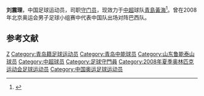 {{expand|time=2013-03-24T10:11:23+00:00}}
{{noteta|G1=足球}}{{Football player infobox
| playername =  刘震理
| image =
| fullname = 刘震理
| height = {{height|m=1.94}}
| nickname =
| dateofbirth = {{Birth date and age|year=1985|month=5|day=26}}
| cityofbirth = [[山东|山东]][[青岛|青岛]]
| countryofbirth = {{flagicon|CHN}}[[中国|中国]]
| currentclub = {{flagicon|CHN}}[[青島黃海|青島黃海]]
| clubnumber = 
| position = [[守门员|守门员]]
| youthyears =
| youthclubs =
| years = 2003－2015<br>2016－2020<br>2020－
| clubs = [[青岛中能|青岛中能]]<br>[[山东鲁能泰山|山东鲁能泰山]]<br>[[青島黃海|青島黃海]]
| caps(goals) = 196 (0)
| nationalyears =
| nationalteam =
| nationalcaps(goals) =
| pcupdate = 
| ntupdate =
}}

'''刘震理'''{{BD|1985年|6月26日|catIdx=L}}，中国足球运动员，司职[[守门员|守门员]]，现效力于[[中超|中超]]球队[[青島黃海|青島黃海]]<ref>{{cite news |title=黄海官宣签约五大内援 邹正刘震理等一齐加盟 |url=https://sports.sina.com.cn/china/j/2020-02-28/doc-iimxxstf5171467.shtml |accessdate=2020-07-16 |archive-date=2020-07-16 |archive-url=https://web.archive.org/web/20200716153258/https://sports.sina.com.cn/china/j/2020-02-28/doc-iimxxstf5171467.shtml |dead-url=no }}</ref>。曾在2008年北京奥运会男子足球小组赛中代表中国队出场对阵巴西队。

==参考文献==
{{reflist}}

{{2004年青岛颐中名单}}
{{2005年青岛中能名单}}
{{2006年青岛中能名单}}
{{2007年青岛中能名单}}
{{2008年青岛中能名单}}
{{2009年青岛中能名单}}
{{2010年中超分类名单青岛}}
{{2011年中超分类名单青岛}}
{{2012年中超分类名单青岛}}
{{2013年中超分类名单青岛}}
{{2014年中甲分类名单中能}}
{{2015年中甲分类名单中能}}
{{2016年中超分类名单山东}}
{{2017年中超分类名单山东}}
{{2018年中超分类名单山东}}
{{2019年中超分类名单山东}}
{{2008年奥运会男子足球中国参赛名单}}

{{DEFAULTSORT:LIU Zhenli}}
[[Category:刘姓|Z]]
[[Category:青岛籍足球运动员|Category:青岛籍足球运动员]]
[[Category:青岛中能球员|Category:青岛中能球员]]
[[Category:山东鲁能泰山球员|Category:山东鲁能泰山球员]]
[[Category:中超球员|Category:中超球员]]
[[Category:足球守門員|Category:足球守門員]]
[[Category:2008年夏季奥林匹克运动会足球运动员|Category:2008年夏季奥林匹克运动会足球运动员]]
[[Category:中国奥运足球运动员|Category:中国奥运足球运动员]]